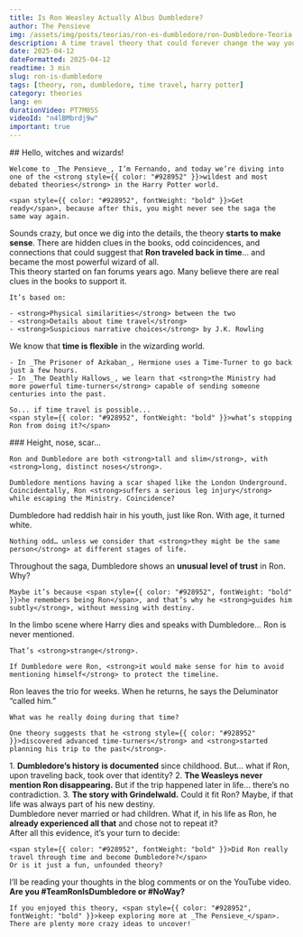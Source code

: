 ```yaml
---
title: Is Ron Weasley Actually Albus Dumbledore?
author: The Pensieve
img: /assets/img/posts/teorias/ron-es-dumbledore/ron-Dumbledore-Teoria.webp
description: A time travel theory that could forever change the way you see Ron and Dumbledore. What if they were the same person?
date: 2025-04-12
dateFormatted: 2025-04-12
readtime: 3 min
slug: ron-is-dumbledore
tags: [theory, ron, dumbledore, time travel, harry potter]
category: theories
lang: en
durationVideo: PT7M05S
videoId: "n4lBMbrdj9w"
important: true
---
```



<Article>
  <Section>
    ## Hello, witches and wizards!

    Welcome to _The Pensieve_, I’m Fernando, and today we’re diving into one of the <strong style={{ color: "#928952" }}>wildest and most debated theories</strong> in the Harry Potter world.

    <span style={{ color: "#928952", fontWeight: "bold" }}>Get ready</span>, because after this, you might never see the saga the same way again.
  </Section>

  <Section title="🧙‍♂️Are Ron Weasley and Dumbledore the same person?" imgSrc={ronEsDumbledore} imgAlt="Ron Weasley and Albus Dumbledore are the same person" loading="eager">
    Sounds crazy, but once we dig into the details, the theory <strong>starts to make sense</strong>.
    There are <span style={{ color: "#928952" }}>hidden clues</span> in the books, odd coincidences, and connections that could suggest that <strong style={{ color: "#928952" }}>Ron traveled back in time</strong>... and became the most powerful wizard of all.
  </Section>

  <Section title="🌀Where did this theory come from?">
    This theory started on fan forums years ago. Many believe there are <span style={{ color: "#928952", fontWeight: "bold" }}>real clues</span> in the books to support it.

    It’s based on:

    - <strong>Physical similarities</strong> between the two  
    - <strong>Details about time travel</strong>  
    - <strong>Suspicious narrative choices</strong> by J.K. Rowling
  </Section>

  <Section title="⏳The Time-Turner and temporal travel">
    We know that <strong style={{ color: "#928952" }}>time is flexible</strong> in the wizarding world.

    - In _The Prisoner of Azkaban_, Hermione uses a Time-Turner to go back just a few hours.  
    - In _The Deathly Hallows_, we learn that <strong>the Ministry had more powerful time-turners</strong> capable of sending someone centuries into the past.

    So... if time travel is possible...  
    <span style={{ color: "#928952", fontWeight: "bold" }}>what’s stopping Ron from doing it?</span>
  </Section>

  <Section title="👃Physical similarities" imgSrc={cicatrizRon} imgAlt="Ron and Dumbledore’s scar">
    ### Height, nose, scar…

    Ron and Dumbledore are both <strong>tall and slim</strong>, with <strong>long, distinct noses</strong>.

    Dumbledore mentions having a scar shaped like the London Underground. Coincidentally, Ron <strong>suffers a serious leg injury</strong> while escaping the Ministry. Coincidence?
  </Section>

  <Section title="✨What about the hair?">
    Dumbledore had <span style={{ color: "#928952" }}>reddish hair in his youth</span>, just like Ron. With age, it turned white.

    Nothing odd… unless we consider that <strong>they might be the same person</strong> at different stages of life.
  </Section>

  <Section title="🧠Does Dumbledore remember being Ron?">
    Throughout the saga, Dumbledore shows an <strong style={{ color: "#928952" }}>unusual level of trust</strong> in Ron. Why?

    Maybe it’s because <span style={{ color: "#928952", fontWeight: "bold" }}>he remembers being Ron</span>, and that’s why he <strong>guides him subtly</strong>, without messing with destiny.
  </Section>

  <Section title="🚂The weirdest detail: King's Cross">
    In the limbo scene where Harry dies and speaks with Dumbledore...  
    <span style={{ color: "#928952", fontWeight: "bold" }}>Ron is never mentioned</span>.

    That’s <strong>strange</strong>.

    If Dumbledore were Ron, <strong>it would make sense for him to avoid mentioning himself</strong> to protect the timeline.
  </Section>

  <Section title="🕯️The Deluminator and Ron’s disappearance">
    Ron leaves the trio for weeks. When he returns, he says the Deluminator “called him.”

    What was he really doing during that time?

    One theory suggests that he <strong style={{ color: "#928952" }}>discovered advanced time-turners</strong> and <strong>started planning his trip to the past</strong>.
  </Section>

  <Section title="⚖️The contradictions">
    1. <strong>Dumbledore’s history is documented</strong> since childhood. But… what if Ron, upon traveling back, <span style={{ color: "#928952" }}>took over that identity</span>?
    2. <strong>The Weasleys never mention Ron disappearing.</strong> But if the trip happened later in life… there’s no contradiction.
    3. <strong>The story with Grindelwald.</strong> Could it fit Ron? Maybe, if <span style={{ color: "#928952" }}>that life was always part of his new destiny</span>.
  </Section>

  <Section title="🧩What if it’s all true?">
    Dumbledore never married or had children.  
    What if, in his life as Ron, he <strong style={{ color: "#928952" }}>already experienced all that</strong> and chose not to repeat it?
  </Section>

  <Section title="❓Madness or truth?">
    After all this evidence, it’s your turn to decide:

    <span style={{ color: "#928952", fontWeight: "bold" }}>Did Ron really travel through time and become Dumbledore?</span>  
    Or is it just a fun, unfounded theory?
  </Section>

  <Section title="What do you think?">
    I’ll be reading your thoughts in the blog comments or on the YouTube video.  
    <strong>Are you #TeamRonIsDumbledore or #NoWay?</strong>

    If you enjoyed this theory, <span style={{ color: "#928952", fontWeight: "bold" }}>keep exploring more at _The Pensieve_</span>.  
    There are plenty more crazy ideas to uncover!
  </Section>
</Article>
